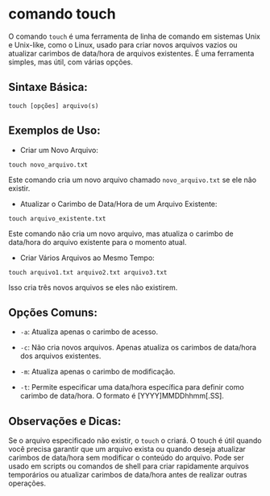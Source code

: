 # comando touch

O comando `touch` é uma ferramenta de linha de comando em sistemas Unix e Unix-like, como o Linux, usado para criar novos arquivos vazios ou atualizar carimbos de data/hora de arquivos existentes. É uma ferramenta simples, mas útil, com várias opções.

## Sintaxe Básica:

`touch [opções] arquivo(s)`

## Exemplos de Uso:

- Criar um Novo Arquivo:

`touch novo_arquivo.txt`

Este comando cria um novo arquivo chamado `novo_arquivo.txt` se ele não existir.

- Atualizar o Carimbo de Data/Hora de um Arquivo Existente:

`touch arquivo_existente.txt`

Este comando não cria um novo arquivo, mas atualiza o carimbo de data/hora do arquivo existente para o momento atual.

- Criar Vários Arquivos ao Mesmo Tempo:

`touch arquivo1.txt arquivo2.txt arquivo3.txt`

Isso cria três novos arquivos se eles não existirem.

## Opções Comuns:

- `-a`: Atualiza apenas o carimbo de acesso.

- `-c`: Não cria novos arquivos. Apenas atualiza os carimbos de data/hora dos arquivos existentes.

- `-m`: Atualiza apenas o carimbo de modificação.

- `-t`: Permite especificar uma data/hora específica para definir como carimbo de data/hora. O formato é [YYYY]MMDDhhmm[.SS].

## Observações e Dicas:

Se o arquivo especificado não existir, o `touch` o criará.
O touch é útil quando você precisa garantir que um arquivo exista ou quando deseja atualizar carimbos de data/hora sem modificar o conteúdo do arquivo.
Pode ser usado em scripts ou comandos de shell para criar rapidamente arquivos temporários ou atualizar carimbos de data/hora antes de realizar outras operações.



